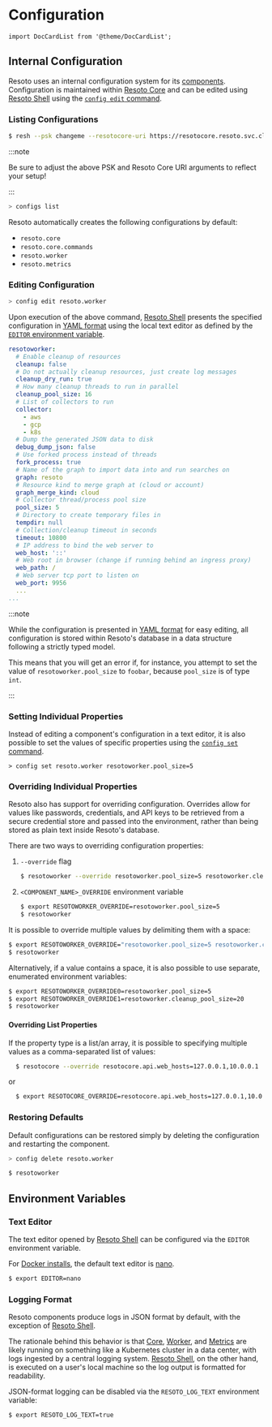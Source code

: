 # Configuration

```mdx-code-block
import DocCardList from '@theme/DocCardList';
```

## Internal Configuration

Resoto uses an internal configuration system for its [components](../components/index.mdx). Configuration is maintained within [Resoto Core](../components/core.mdx) and can be edited using [Resoto Shell](../components/shell.mdx) using the [`config edit` command](../cli/setup-commands/configs/edit.mdx).

### Listing Configurations

```bash title="Start the Resoto Shell"
$ resh --psk changeme --resotocore-uri https://resotocore.resoto.svc.cluster.local:8900
```

:::note

Be sure to adjust the above PSK and Resoto Core URI arguments to reflect your setup!

:::

```bash title="List available configurations"
> configs list
```

Resoto automatically creates the following configurations by default:

- `resoto.core`
- `resoto.core.commands`
- `resoto.worker`
- `resoto.metrics`

<DocCardList />

### Editing Configuration

```bash title="Edit the Resoto Worker configuration"
> config edit resoto.worker
```

Upon execution of the above command, [Resoto Shell](../components/shell.mdx) presents the specified configuration in [YAML format](https://yaml.org) using the local text editor as defined by the [`EDITOR` environment variable](#text-editor).

```yaml title="Example Resoto Worker configuration"
resotoworker:
  # Enable cleanup of resources
  cleanup: false
  # Do not actually cleanup resources, just create log messages
  cleanup_dry_run: true
  # How many cleanup threads to run in parallel
  cleanup_pool_size: 16
  # List of collectors to run
  collector:
    - aws
    - gcp
    - k8s
  # Dump the generated JSON data to disk
  debug_dump_json: false
  # Use forked process instead of threads
  fork_process: true
  # Name of the graph to import data into and run searches on
  graph: resoto
  # Resource kind to merge graph at (cloud or account)
  graph_merge_kind: cloud
  # Collector thread/process pool size
  pool_size: 5
  # Directory to create temporary files in
  tempdir: null
  # Collection/cleanup timeout in seconds
  timeout: 10800
  # IP address to bind the web server to
  web_host: '::'
  # Web root in browser (change if running behind an ingress proxy)
  web_path: /
  # Web server tcp port to listen on
  web_port: 9956
  ...
...
```

:::note

While the configuration is presented in [YAML format](https://yaml.org) for easy editing, all configuration is stored within Resoto's database in a data structure following a strictly typed model.

This means that you will get an error if, for instance, you attempt to set the value of `resotoworker.pool_size` to `foobar`, because `pool_size` is of type `int`.

:::

### Setting Individual Properties

Instead of editing a component's configuration in a text editor, it is also possible to set the values of specific properties using the [`config set` command](../cli/setup-commands/configs/set.mdx).

```title="Modify a specific property of the Resoto Worker configuration"
> config set resoto.worker resotoworker.pool_size=5
```

### Overriding Individual Properties

Resoto also has support for overriding configuration. Overrides allow for values like passwords, credentials, and API keys to be retrieved from a secure credential store and passed into the environment, rather than being stored as plain text inside Resoto's database.

There are two ways to overriding configuration properties:

1. `--override` flag

   ```bash
   $ resotoworker --override resotoworker.pool_size=5 resotoworker.cleanup_pool_size=20
   ```

2. `<COMPONENT_NAME>_OVERRIDE` environment variable

   ```bash
   $ export RESOTOWORKER_OVERRIDE=resotoworker.pool_size=5
   $ resotoworker
   ```

It is possible to override multiple values by delimiting them with a space:

```bash
$ export RESOTOWORKER_OVERRIDE="resotoworker.pool_size=5 resotoworker.cleanup_pool_size=20"
$ resotoworker
```

Alternatively, if a value contains a space, it is also possible to use separate, enumerated environment variables:

```bash
$ export RESOTOWORKER_OVERRIDE0=resotoworker.pool_size=5
$ export RESOTOWORKER_OVERRIDE1=resotoworker.cleanup_pool_size=20
$ resotoworker
```

#### Overriding List Properties

If the property type is a list/an array, it is possible to specifying multiple values as a comma-separated list of values:

```bash
  $ resotocore --override resotocore.api.web_hosts=127.0.0.1,10.0.0.1
```

or

```bash
  $ export RESOTOCORE_OVERRIDE=resotocore.api.web_hosts=127.0.0.1,10.0.0.1
```

### Restoring Defaults

Default configurations can be restored simply by deleting the configuration and restarting the component.

```bash title="Delete the Resoto Worker configuration"
> config delete resoto.worker
```

```bash title="Restart Resoto Worker"
$ resotoworker
```

## Environment Variables

### Text Editor

The text editor opened by [Resoto Shell](../components/shell.mdx) can be configured via the `EDITOR` environment variable.

For [Docker installs](../../getting-started/install-resoto/docker.mdx), the default text editor is [nano](https://nano-editor.org).

```bash
$ export EDITOR=nano
```

### Logging Format

Resoto components produce logs in JSON format by default, with the exception of [Resoto Shell](../components/shell.mdx).

The rationale behind this behavior is that [Core](../components/core.mdx), [Worker](../components/worker.mdx), and [Metrics](../components/metrics.mdx) are likely running on something like a Kubernetes cluster in a data center, with logs ingested by a central logging system. [Resoto Shell](../components/shell.mdx), on the other hand, is executed on a user's local machine so the log output is formatted for readability.

JSON-format logging can be disabled via the `RESOTO_LOG_TEXT` environment variable:

```bash
$ export RESOTO_LOG_TEXT=true
```

